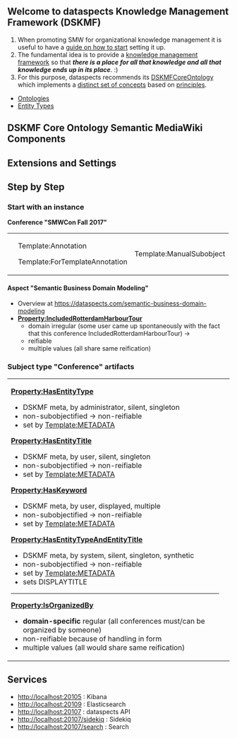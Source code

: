 == Welcome to dataspects Knowledge Management Framework (DSKMF) ==

# When promoting SMW for organizational knowledge management it is useful to have a [https://smw-cindykate.com/main/Community:Component0607566289 guide on how to start] setting it up.
# The fundamental idea is to provide a [https://dataspects.com/knowledge-management-framework knowledge management framework] so that '''''there is a place for all that knowledge and all that knowledge ends up in its place'''''. :)
# For this purpose, dataspects recommends its [https://github.com/dataspects/DSKMFCoreOntology DSKMFCoreOntology] which implements a [https://smw-cindykate.com/main/Component0180070587 distinct set of concepts] based on [https://smw-cindykate.com/main/DSKIMPrinciple principles].

* [[:Category:OntologyCategory|Ontologies]]
* [[Entity Types]]

== DSKMF Core Ontology Semantic MediaWiki Components ==
{{OntologyComponentsTable}}

== Extensions and Settings ==

== Step by Step ==

=== Start with an instance ===

{{LearningBite|Start with an instance.}}

'''Conference "SMWCon Fall 2017"'''

{|class=wikitable width=100%
|<wikitext2 page="C1222604667"/>
|<div class="mw-collapsible mw-collapsed">
Template:Annotation
<div class="mw-collapsible-content"><wikitext2 page="Template:Annotation"/>
</div>
</div>
<div class="mw-collapsible mw-collapsed">
Template:ForTemplateAnnotation
<div class="mw-collapsible-content"><wikitext2 page="Template:ForTemplateAnnotation"/>
</div>
</div>
|<div class="mw-collapsible mw-collapsed">
Template:ManualSubobject
<div class="mw-collapsible-content"><wikitext2 page="Template:ManualSubobject"/>
</div>
</div>
|}

{{LearningBite|Be object oriented before being class oriented.}}

==== Aspect "Semantic Business Domain Modeling" ====

* Overview at https://dataspects.com/semantic-business-domain-modeling
* '''[[Property:IncludedRotterdamHarbourTour]]'''
** domain irregular (some user came up spontaneously with the fact that this conference IncludedRotterdamHarbourTour) &rarr;
** reifiable
** multiple values (all share same reification)

=== Subject type "Conference" artifacts ===

{|class=wikitable
|<wikitext2 page="Template:Conference"/>
'''[[Property:HasEntityType]]'''
* DSKMF meta, by administrator, silent, singleton
* non-subobjectified &rarr; non-reifiable
* set by [[Template:METADATA]]
'''[[Property:HasEntityTitle]]'''
* DSKMF meta, by user, silent, singleton
* non-subobjectified &rarr; non-reifiable
* set by [[Template:METADATA]]
'''[[Property:HasKeyword]]'''
* DSKMF meta, by user, displayed, multiple
* non-subobjectified &rarr; non-reifiable
* set by [[Template:METADATA]]
'''[[Property:HasEntityTypeAndEntityTitle]]'''
* DSKMF meta, by system, silent, singleton, synthetic
* non-subobjectified &rarr; non-reifiable
* set by [[Template:METADATA]]
* sets DISPLAYTITLE
-----
'''[[Property:IsOrganizedBy]]'''
* '''domain-specific''' regular (all conferences must/can be organized by someone)
* non-reifiable because of handling in form
* multiple values (all would share same reification)
|<wikitext2 page="Form:Conference"/>
<wikitext2 page="Template:METADATA"/>
|}

== Services ==
* http://localhost:20105 : Kibana
* http://localhost:20109 : Elasticsearch
* http://localhost:20107 : dataspects API
* http://localhost:20107/sidekiq : Sidekiq
* http://localhost:20107/search : Search
